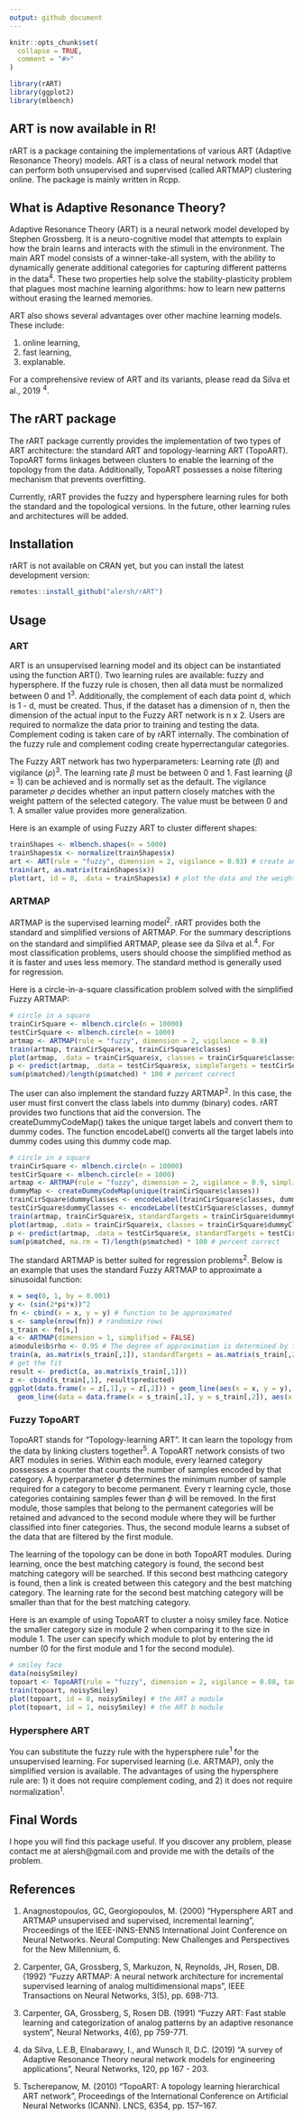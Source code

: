 ```yaml
---
output: github_document
---
```



```r
knitr::opts_chunk$set(
  collapse = TRUE,
  comment = "#>"
)

library(rART)
library(ggplot2)
library(mlbench)
```

## ART is now available in R!

rART is a package containing the implementations of various ART (Adaptive Resonance Theory) models. ART is a class of neural network model that can perform both unsupervised and supervised (called ARTMAP) clustering online. The package is mainly written in Rcpp.


## What is Adaptive Resonance Theory?

Adaptive Resonance Theory (ART) is a neural network model developed by Stephen Grossberg. It is a neuro-cognitive model that attempts to explain how the brain learns and interacts with the stimuli in the environment. The main ART model consists of a winner-take-all system, with the ability to dynamically generate additional categories for capturing different patterns in the data^4^. These two properties help solve the stability-plasticity problem that plagues most machine learning algorithms: how to learn new patterns without erasing the learned memories.

ART also shows several advantages over other machine learning models. These include:

1. online learning, 
2. fast learning,
3. explanable.

For a comprehensive review of ART and its variants, please read da Silva et al., 2019 ^4^.


## The rART package

The rART package currently provides the implementation of two types of ART architecture: the standard ART and topology-learning ART (TopoART). TopoART forms linkages between clusters to enable the learning of the topology from the data. Additionally, TopoART possesses a noise filtering mechanism that prevents overfitting.

Currently, rART provides the fuzzy and hypersphere learning rules for both the standard and the topological versions. In the future, other learning rules and architectures will be added.


## Installation

rART is not available on CRAN yet, but you can install the latest development version:

```r
remotes::install_github("alersh/rART")
```


## Usage

### ART

ART is an unsupervised learning model and its object can be instantiated using the function ART(). Two learning rules are available: fuzzy and hypersphere. If the fuzzy rule is chosen, then all data must be normalized between 0 and 1^3^. Additionally, the complement of each data point d, which is 1 - d, must be created. Thus, if the dataset has a dimension of n, then the dimension of the actual input to the Fuzzy ART network is n x 2. Users are required to normalize the data prior to training and testing the data. Complement coding is taken care of by rART internally. The combination of the fuzzy rule and complement coding create hyperrectangular categories. 

The Fuzzy ART network has two hyperparameters: Learning rate ($\beta$) and vigilance ($\rho$)^3^. The learning rate $\beta$ must be between 0 and 1. Fast learning ($\beta$ = 1) can be achieved and is normally set as the default. The vigilance parameter $\rho$ decides whether an input pattern closely matches with the weight pattern of the selected category. The value must be between 0 and 1. A smaller value provides more generalization. 

Here is an example of using Fuzzy ART to cluster different shapes:

```r
trainShapes <- mlbench.shapes(n = 5000)
trainShapes$x <- normalize(trainShapes$x)
art <- ART(rule = "fuzzy", dimension = 2, vigilance = 0.93) # create an ART object
train(art, as.matrix(trainShapes$x)) 
plot(art, id = 0, .data = trainShapes$x) # plot the data and the weights.
```

### ARTMAP

ARTMAP is the supervised learning model^2^. rART provides both the standard and simplified versions of ARTMAP. For the summary descriptions on the standard and simplified ARTMAP, please see da Silva et al.^4^. For most classification problems, users should choose the simplified method as it is faster and uses less memory. The standard method is generally used for regression.

Here is a circle-in-a-square classification problem solved with the simplified Fuzzy ARTMAP:


```r
# circle in a square
trainCirSquare <- mlbench.circle(n = 10000)
testCirSquare <- mlbench.circle(n = 1000)
artmap <- ARTMAP(rule = "fuzzy", dimension = 2, vigilance = 0.8)
train(artmap, trainCirSquare$x, trainCirSquare$classes)
plot(artmap, .data = trainCirSquare$x, classes = trainCirSquare$classes) # create the 2 dimensional plot of the data and the weights
p <- predict(artmap, .data = testCirSquare$x, simpleTargets = testCirSquare$classes)
sum(p$matched)/length(p$matched) * 100 # percent correct
```

The user can also implement the standard fuzzy ARTMAP^2^. In this case, the user must first convert the class labels into dummy (binary) codes. rART provides two functions that aid the conversion. The createDummyCodeMap() takes the unique target labels and convert them to dummy codes. The function encodeLabel() converts all the target labels into dummy codes using this dummy code map. 

```r
# circle in a square
trainCirSquare <- mlbench.circle(n = 10000)
testCirSquare <- mlbench.circle(n = 1000)
artmap <- ARTMAP(rule = "fuzzy", dimension = 2, vigilance = 0.9, simplified = FALSE)
dummyMap <- createDummyCodeMap(unique(trainCirSquare$classes))
trainCirSquare$dummyClasses <- encodeLabel(trainCirSquare$classes, dummyMap)
testCirSquare$dummyClasses <- encodeLabel(testCirSquare$classes, dummyMap)
train(artmap, trainCirSquare$x, standardTargets = trainCirSquare$dummyClasses)
plot(artmap, .data = trainCirSquare$x, classes = trainCirSquare$dummyClasses, dummyCodeMap = dummyMap) # create the 2 dimensional plot of the data and the weights
p <- predict(artmap, .data = testCirSquare$x, standardTargets = testCirSquare$dummyClasses)
sum(p$matched, na.rm = T)/length(p$matched) * 100 # percent correct
```

The standard ARTMAP is better suited for regression problems^2^. Below is an example that uses the standard Fuzzy ARTMAP to approximate a sinusoidal function:

```r
x = seq(0, 1, by = 0.001)
y <- (sin(2*pi*x))^2
fn <- cbind(x = x, y = y) # function to be approximated
s <- sample(nrow(fn)) # randomize rows
s_train <- fn[s,]
a <- ARTMAP(dimension = 1, simplified = FALSE)
a$module$b$rho <- 0.95 # The degree of approximation is determined by the vigilance parameter in ART b.
train(a, as.matrix(s_train[,1]), standardTargets = as.matrix(s_train[,2]))
# get the fit
result <- predict(a, as.matrix(s_train[,1])) 
z <- cbind(s_train[,1], result$predicted)
ggplot(data.frame(x = z[,1],y = z[,2])) + geom_line(aes(x = x, y = y), color = "red") +
  geom_line(data = data.frame(x = s_train[,1], y = s_train[,2]), aes(x = x,y = y))

```

### Fuzzy TopoART

TopoART stands for "Topology-learning ART". It can learn the topology from the data by linking clusters together^5^. A TopoART network consists of two ART modules in series. Within each module, every learned category possesses a counter that counts the number of samples encoded by that category. A hyperparameter $\phi$ determines the minimum number of sample required for a category to become permanent. Every $\tau$ learning cycle, those categories containing samples fewer than $\phi$ will be removed. In the first module, those samples that belong to the permanent categories will be retained and advanced to the second module where they will be further classified into finer categories. Thus, the second module learns a subset of the data that are filtered by the first module. 

The learning of the topology can be done in both TopoART modules. During learning, once the best matching category is found, the second best matching category will be searched. If this second best mathcing category is found, then a link is created between this category and the best matching category. The learning rate for the second best matching category will be smaller than that for the best matching category.

Here is an example of using TopoART to cluster a noisy smiley face. Notice the smaller category size in module 2 when comparing it to the size in module 1. The user can specify which module to plot by entering the id number (0 for the first module and 1 for the second module).

```r
# smiley face
data(noisySmiley)
topoart <- TopoART(rule = "fuzzy", dimension = 2, vigilance = 0.88, tau = 200, phi = 5)
train(topoart, noisySmiley)
plot(topoart, id = 0, noisySmiley) # the ART a module
plot(topoart, id = 1, noisySmiley) # the ART b module
```

### Hypersphere ART

You can substitute the fuzzy rule with the hypersphere rule^1^ for the unsupervised learning. For supervised learning (i.e. ARTMAP), only the simplified version is available. The advantages of using the hypersphere rule are: 1) it does not require complement coding, and 2) it does not require normalization^1^.


## Final Words

I hope you will find this package useful. If you discover any problem, please contact me at alersh@gmail.com and provide me with the details of the problem. 



## References

1. Anagnostopoulos, GC, Georgiopoulos, M. (2000) "Hypersphere ART and ARTMAP unsupervised and supervised, incremental learning", Proceedings of the IEEE-INNS-ENNS International Joint Conference on Neural Networks. Neural Computing: New Challenges and Perspectives for the New Millennium, 6.

2. Carpenter, GA, Grossberg, S, Markuzon, N, Reynolds, JH, Rosen, DB. (1992) "Fuzzy ARTMAP: A neural network architecture for incremental supervised learning of analog multidimensional maps", IEEE Transactions on Neural Networks, 3(5), pp. 698-713.

3. Carpenter, GA, Grossberg, S, Rosen DB. (1991) "Fuzzy ART: Fast stable learning and categorization of analog patterns by an adaptive resonance system", Neural Networks, 4(6), pp 759-771.

4. da Silva, L.E.B, Elnabarawy, I., and Wunsch II, D.C. (2019) "A survey of Adaptive Resonance Theory neural network models for engineering applications", Neural Networks, 120, pp 167 - 203.

5. Tscherepanow, M. (2010) "TopoART: A topology learning hierarchical ART network", Proceedings of the International Conference on Artificial Neural Networks (ICANN). LNCS, 6354, pp. 157–167.
